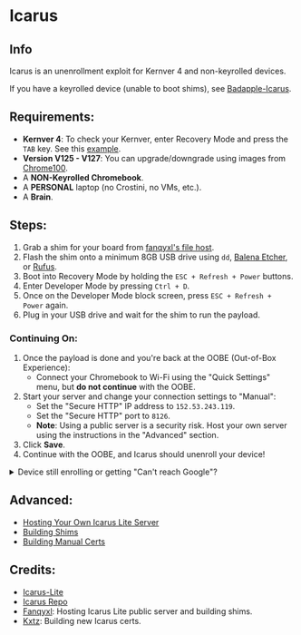 # Icarus

## Info
Icarus is an unenrollment exploit for Kernver 4 and non-keyrolled devices.

If you have a keyrolled device (unable to boot shims), see [Badapple-Icarus](https://docs.titaniumnetwork.org/kajigs/badapple-Icarus).

## Requirements:
- **Kernver 4**: To check your Kernver, enter Recovery Mode and press the `TAB` key. See this [example](https://cdn.fanqyxl.net/demo.png).
- **Version V125 - V127**: You can upgrade/downgrade using images from [Chrome100](https://chrome100.dev).
- A **NON-Keyrolled Chromebook**.
- A **PERSONAL** laptop (no Crostini, no VMs, etc.).
- A **Brain**.

## Steps:

1. Grab a shim for your board from [fanqyxl's file host](https://dl.fanqyxl.net/ChromeOS/Prebuilts/Icarus/).
2. Flash the shim onto a minimum 8GB USB drive using `dd`, [Balena Etcher](https://www.balena.io/etcher/), or [Rufus](https://rufus.ie/).
3. Boot into Recovery Mode by holding the `ESC + Refresh + Power` buttons.
4. Enter Developer Mode by pressing `Ctrl + D`.
5. Once on the Developer Mode block screen, press `ESC + Refresh + Power` again.
6. Plug in your USB drive and wait for the shim to run the payload.

### Continuing On:

1. Once the payload is done and you're back at the OOBE (Out-of-Box Experience):
   - Connect your Chromebook to Wi-Fi using the "Quick Settings" menu, but **do not continue** with the OOBE.
2. Start your server and change your connection settings to "Manual":
   - Set the "Secure HTTP" IP address to `152.53.243.119`.
   - Set the "Secure HTTP" port to `8126`.
   - **Note**: Using a public server is a security risk. Host your own server using the instructions in the "Advanced" section.
3. Click **Save**.
4. Continue with the OOBE, and Icarus should unenroll your device!

<details>
<summary>Device still enrolling or getting "Can't reach Google"?</summary>

  - Ensure the shim used on the target ChromeOS device was built with the same CA (Certificate Authority) used to generate the SSL certificates.
  - If you're using a prebuilt shim and don't know what CA was used, consider building your own shim and SSL certificates if nothing else works.
  - Note: Being above ChromeOS v130 or below ChromeOS v125 will cause the target ChromeOS device to reject the connection to the MiniServer, resulting in the "Can't reach Google" screen.
  - If nothing works, run your own icarus server.

</details>

## Advanced:

- [Hosting Your Own Icarus Lite Server](https://github.com/cosmicdevv/Icarus-Lite)
- [Building Shims](https://github.com/fanqyxl/icarus?tab=readme-ov-file#making-your-own-shims)
- [Building Manual Certs](https://github.com/cosmicdevv/Icarus-Lite?tab=readme-ov-file#ssl-certificates)

## Credits:
- [Icarus-Lite](https://github.com/cosmicdevv/Icarus-Lite)
- [Icarus Repo](https://github.com/fanqyxl/icarus)
- [Fanqyxl](https://fanqyxl.net): Hosting Icarus Lite public server and building shims.
- [Kxtz](https://kxtz.dev): Building new Icarus certs.
